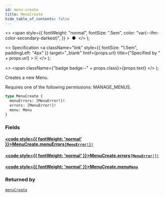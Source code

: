 ```yaml
---
id: menu-create
title: MenuCreate
hide_table_of_contents: false
---
```


  <>
    <span
      style={{
        fontWeight: "normal",
        fontSize: ".5em",
        color: "var(--ifm-color-secondary-darkest)",
      }}
    >
      &nbsp;●&nbsp;
    </span>
  </>
);

  <>
    Specification
    <a
      className="link"
      style={{ fontSize: "1.5em", paddingLeft: "4px" }}
      target="\_blank"
      href={props.url}
      title={"Specified by " + props.url}
    >
      ⎘
    </a>
  </>
);

  <>
    <span className={"badge badge--" + props.class}>{props.text}</span>
  </>
);

Creates a new Menu.

Requires one of the following permissions: MANAGE_MENUS.

```graphql
type MenuCreate {
  menuErrors: [MenuError!]!
  errors: [MenuError!]!
  menu: Menu
}
```

### Fields

#### [<code style={{ fontWeight: 'normal' }}>MenuCreate.<b>menuErrors</b></code>](#)<Bullet />[`[MenuError!]!`](../../../api-reference/miscellaneous/objects/menu-error) <Badge class="secondary" text="non-null"/> <Badge class="secondary" text="object"/> <Badge class="secondary" text="miscellaneous"/>

>

#### [<code style={{ fontWeight: 'normal' }}>MenuCreate.<b>errors</b></code>](#)<Bullet />[`[MenuError!]!`](../../../api-reference/miscellaneous/objects/menu-error) <Badge class="secondary" text="non-null"/> <Badge class="secondary" text="object"/> <Badge class="secondary" text="miscellaneous"/>

>

#### [<code style={{ fontWeight: 'normal' }}>MenuCreate.<b>menu</b></code>](#)<Bullet />[`Menu`](../../../api-reference/miscellaneous/objects/menu) <Badge class="secondary" text="object"/> <Badge class="secondary" text="miscellaneous"/>

>

### Returned by

[`menuCreate`](../../../api-reference/miscellaneous/mutations/menu-create) <Badge class="secondary" text="mutation"/>

